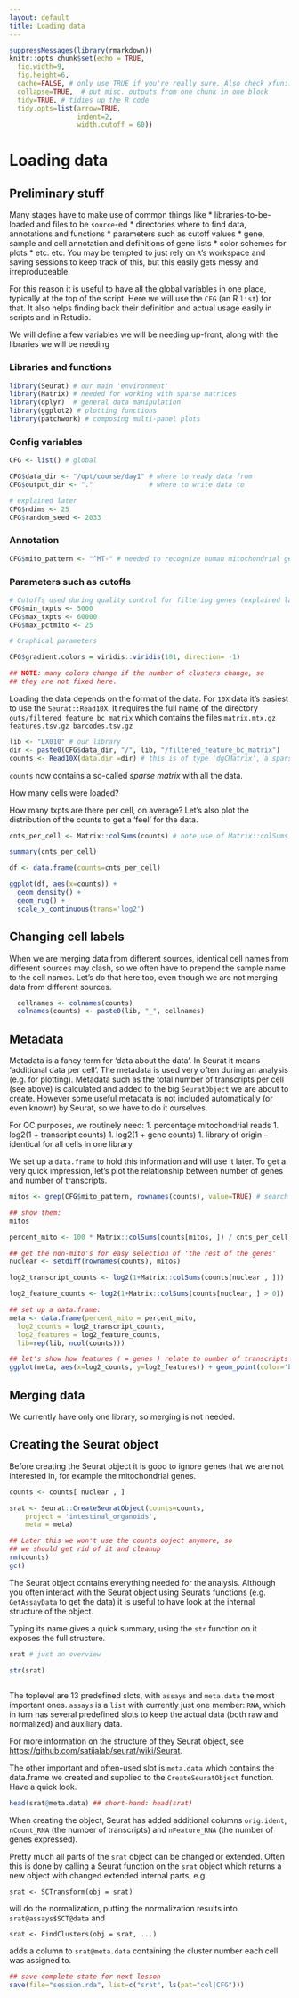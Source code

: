 ```yaml
---
layout: default
title: Loading data
---
```


<!-- auto TOC from just-the-docs theme -->

<!-- stuff to make Rmarkdown do what we want:  -->

```r
suppressMessages(library(rmarkdown))
knitr::opts_chunk$set(echo = TRUE,
  fig.width=9,
  fig.height=6,
  cache=FALSE, # only use TRUE if you're really sure. Also check xfun::cache_rds
  collapse=TRUE,  # put misc. outputs from one chunk in one block
  tidy=TRUE, # tidies up the R code
  tidy.opts=list(arrow=TRUE,
                 indent=2,
                 width.cutoff = 60))
```

<!-- load complete state from previous lesson: none -->

# Loading data

## Preliminary stuff

Many stages have to make use of common things like \*
libraries-to-be-loaded and files to be `source`-ed \* directories where
to find data, annotations and functions \* parameters such as cutoff
values \* gene, sample and cell annotation and definitions of gene lists
\* color schemes for plots \* etc. etc. You may be tempted to just rely
on `R`'s workspace and saving sessions to keep track of this, but this
easily gets messy and irreproduceable.

For this reason it is useful to have all the global variables in one
place, typically at the top of the script. Here we will use the `CFG`
(an R `list`) for that. It also helps finding back their definition and
actual usage easily in scripts and in Rstudio.

We will define a few variables we will be needing up-front, along with
the libraries we will be needing

### Libraries and functions

```r

library(Seurat) # our main 'environment' 
library(Matrix) # needed for working with sparse matrices
library(dplyr)  # general data manipulation
library(ggplot2) # plotting functions
library(patchwork) # composing multi-panel plots

```

### Config variables

```r

CFG <- list() # global

CFG$data_dir <- "/opt/course/day1" # where to ready data from
CFG$output_dir <- "."              # where to write data to

# explained later
CFG$ndims <- 25                         
CFG$random_seed <- 2033

```

### Annotation

```r
CFG$mito_pattern <- "^MT-" # needed to recognize human mitochondrial genes
```

### Parameters such as cutoffs

```r
# Cutoffs used during quality control for filtering genes (explained later)
CFG$min_txpts <- 5000 
CFG$max_txpts <- 60000
CFG$max_pctmito <- 25

# Graphical parameters

CFG$gradient.colors = viridis::viridis(101, direction= -1)

## NOTE: many colors change if the number of clusters change, so
## they are not fixed here.

```

Loading the data depends on the format of the data. For `10X` data it's
easiest to use the `Seurat::Read10X`. It requires the full name of the
directory `outs/filtered_feature_bc_matrix` which contains the files
`matrix.mtx.gz features.tsv.gz barcodes.tsv.gz`

```r

lib <- "LX010" # our library
dir <- paste0(CFG$data_dir, "/", lib, "/filtered_feature_bc_matrix")
counts <- Read10X(data.dir =dir) # this is of type 'dgCMatrix', a sparse matrix

```

`counts` now contains a so-called *sparse matrix* with all the data.
<!-- @callout: sparse Matrix, also requiring Matrix::colSums() -->

How many cells were loaded? <!-- @challenge: dim(counts) -->

How many txpts are there per cell, on average? Let's also plot the
distribution of the counts to get a 'feel' for the data.

```r

cnts_per_cell <- Matrix::colSums(counts) # note use of Matrix::colSums

summary(cnts_per_cell)

df <- data.frame(counts=cnts_per_cell)

ggplot(df, aes(x=counts)) +
  geom_density() +
  geom_rug() +
  scale_x_continuous(trans='log2')

```

## Changing cell labels

When we are merging data from different sources, identical cell names
from different sources may clash, so we often have to prepend the
sample name to the cell names. Let's do that here too, even though we
are not merging data from different sources.

```r
  
  cellnames <- colnames(counts)
  colnames(counts) <- paste0(lib, "_", cellnames)

```

## Metadata

Metadata is a fancy term for 'data about the data'. In Seurat it means
'additional data per cell'. The metadata is used very often during an
analysis (e.g. for plotting). Metadata such as the total number of
transcripts per cell (see above) is calculated and added to the big
`SeuratObject` we are about to create. However some useful metadata is
not included automatically (or even known) by Seurat, so we have to do
it ourselves.

For QC purposes, we routinely need: 1. percentage mitochondrial reads 1. log2(1 + transcript counts) 1. log2(1 + gene
counts) 1. library of origin -- identical for all cells in one library

We set up a `data.frame` to hold this information and will use it later.
To get a very quick impression, let's plot the relationship between
number of genes and number of transcripts.

<!-- @callout mitochondrials --->

```r

mitos <- grep(CFG$mito_pattern, rownames(counts), value=TRUE) # search if there are any mitochondrial genes

## show them:
mitos

percent_mito <- 100 * Matrix::colSums(counts[mitos, ]) / cnts_per_cell # note the use of Matrix::colSums again

## get the non-mito's for easy selection of 'the rest of the genes'
nuclear <- setdiff(rownames(counts), mitos)

log2_transcript_counts <- log2(1+Matrix::colSums(counts[nuclear , ]))

log2_feature_counts <- log2(1+Matrix::colSums(counts[nuclear, ] > 0))

## set up a data.frame:
meta <- data.frame(percent_mito = percent_mito,
  log2_counts = log2_transcript_counts,
  log2_features = log2_feature_counts,
  lib=rep(lib, ncol(counts)))

## let's show how features ( = genes ) relate to number of transcripts
ggplot(meta, aes(x=log2_counts, y=log2_features)) + geom_point(color='blue')

```

## Merging data

We currently have only one library, so merging is not needed.

## Creating the Seurat object

Before creating the Seurat object it is good to ignore genes that we are
not interested in, for example the mitochondrial genes.

```r

counts <- counts[ nuclear , ]

srat <- Seurat::CreateSeuratObject(counts=counts,
    project = 'intestinal_organoids',
    meta = meta)

## Later this we won't use the counts object anymore, so 
## we should get rid of it and cleanup
rm(counts)
gc()

```

The Seurat object contains everything needed for the analysis. Although
you often interact with the Seurat object using Seurat's functions (e.g.
`GetAssayData` to get the data) it is useful to have look at the
internal structure of the object.

Typing its name gives a quick summary, using the `str` function on it
exposes the full structure.

```r
srat # just an overview

str(srat)
 
```

<!-- .callout: slots and list members -->

The toplevel are 13 predefined slots, with `assays` and `meta.data` the
most important ones. `assays` is a `list` with currently just one
member: `RNA`, which in turn has several predefined slots to keep the
actual data (both raw and normalized) and auxiliary data.

For more information on the structure of they Seurat object, see
<https://github.com/satijalab/seurat/wiki/Seurat>.

The other important and often-used slot is `meta.data` which contains
the data.frame we created and supplied to the `CreateSeuratObject`
function. Have a quick look.

```r

head(srat@meta.data) ## short-hand: head(srat)

```

When creating the object, Seurat has added additional columns
`orig.ident`, `nCount_RNA` (the number of transcripts) and
`nFeature_RNA` (the number of genes expressed).

Pretty much all parts of the `srat` object can be changed or extended.
Often this is done by calling a Seurat function on the `srat` object
which returns a new object with changed extended internal parts, e.g.

| `srat <- SCTransform(obj = srat)`

will do the normalization, putting the normalization results into
`srat@assays$SCT@data` and

| `srat <- FindClusters(obj = srat, ...)`

adds a column to `srat@meta.data` containing the cluster number each
cell was assigned to.

<!-- lastly, save the complete session for the next time -->

```r

## save complete state for next lesson
save(file="session.rda", list=c("srat", ls(pat="col|CFG")))

```

